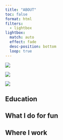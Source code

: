 ```yaml
---
title: "ABOUT"
toc: false
format: html
filters: 
  - lightbox
lightbox: 
  match: auto
  effect: fade
  desc-position: bottom
  loop: true
---
```


::: {layout="[[1, 1, 1]]"} 

![](about-me/about-2.png){group="ME"
description="Me at an L.A. Rams football game, Fall 2023."}

![](about-me/about-1.jpg){group="ME"
description="Me diving off the coast of Hawaii, Summer 2024."}

![](about-me/about-3.jpg){group="ME"
description="Me hiking in Santa Barbara, Spring 2024."}
:::

## Education

## What I do for fun

## Where I work



